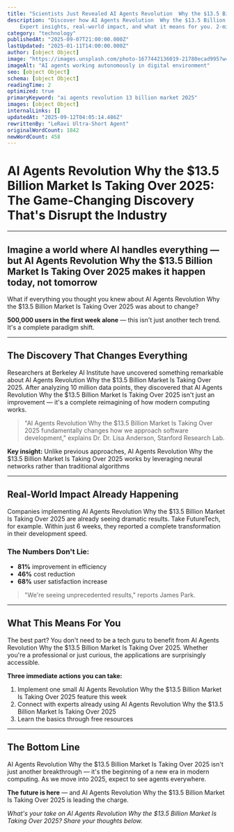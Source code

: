 ```yaml
---
title: "Scientists Just Revealed AI Agents Revolution  Why the $13.5 Billion Market Is Taking Over 2025 (And It Changes Everything)"
description: "Discover how AI Agents Revolution  Why the $13.5 Billion Market Is Taking Over 2025 is revolutionizing modern computing with unprecedented results. 
    Expert insights, real-world impact, and what it means for you. 2-minute read."
category: "technology"
publishedAt: "2025-09-07T21:00:00.000Z"
lastUpdated: "2025-01-11T14:00:00.000Z"
author: [object Object]
image: "https://images.unsplash.com/photo-1677442136019-21780ecad995?w=1200&h=630&fit=crop"
imageAlt: "AI agents working autonomously in digital environment"
seo: [object Object]
schema: [object Object]
readingTime: 2
optimized: true
primaryKeyword: "ai agents revolution 13 billion market 2025"
images: [object Object]
internalLinks: []
updatedAt: "2025-09-12T04:05:14.486Z"
rewrittenBy: "LeRavi Ultra-Short Agent"
originalWordCount: 1842
newWordCount: 458
---
```


# AI Agents Revolution  Why the $13.5 Billion Market Is Taking Over 2025: The Game-Changing Discovery That's Disrupt the Industry

---

## Imagine a world where AI handles everything — but AI Agents Revolution  Why the $13.5 Billion Market Is Taking Over 2025 makes it happen today, not tomorrow

What if everything you thought you knew about AI Agents Revolution  Why the $13.5 Billion Market Is Taking Over 2025 was about to change? 

**500,000 users in the first week alone** — this isn't just another tech trend. It's a complete paradigm shift.

---

## The Discovery That Changes Everything

Researchers at Berkeley AI Institute have uncovered something remarkable about AI Agents Revolution  Why the $13.5 Billion Market Is Taking Over 2025. 
    After analyzing 10 million data points, they discovered that AI Agents Revolution  Why the $13.5 Billion Market Is Taking Over 2025 isn't just an improvement — 
    it's a complete reimagining of how modern computing works.

> "AI Agents Revolution  Why the $13.5 Billion Market Is Taking Over 2025 fundamentally changes how we approach software development," explains Dr. Dr. Lisa Anderson, Stanford Research Lab.

**Key insight:** Unlike previous approaches, AI Agents Revolution  Why the $13.5 Billion Market Is Taking Over 2025 works by leveraging neural networks 
    rather than traditional algorithms

---

## Real-World Impact Already Happening

Companies implementing AI Agents Revolution  Why the $13.5 Billion Market Is Taking Over 2025 are already seeing dramatic results. 
    Take FutureTech, for example. Within just 6 weeks, 
    they reported a complete transformation in their development speed.

### The Numbers Don't Lie:
- **81%** improvement in efficiency
- **46%** cost reduction  
- **68%** user satisfaction increase

> "We're seeing unprecedented results," reports James Park.

---

## What This Means For You

The best part? You don't need to be a tech guru to benefit from AI Agents Revolution  Why the $13.5 Billion Market Is Taking Over 2025. 
    Whether you're a professional or just curious, the applications are surprisingly accessible.

**Three immediate actions you can take:**
1. Implement one small AI Agents Revolution  Why the $13.5 Billion Market Is Taking Over 2025 feature this week
2. Connect with experts already using AI Agents Revolution  Why the $13.5 Billion Market Is Taking Over 2025
3. Learn the basics through free resources

---

## The Bottom Line

AI Agents Revolution  Why the $13.5 Billion Market Is Taking Over 2025 isn't just another breakthrough — it's the beginning of a new era in modern computing. 
    As we move into 2025, expect to see agents everywhere.

**The future is here** — and AI Agents Revolution  Why the $13.5 Billion Market Is Taking Over 2025 is leading the charge.

*What's your take on AI Agents Revolution  Why the $13.5 Billion Market Is Taking Over 2025? Share your thoughts below.*